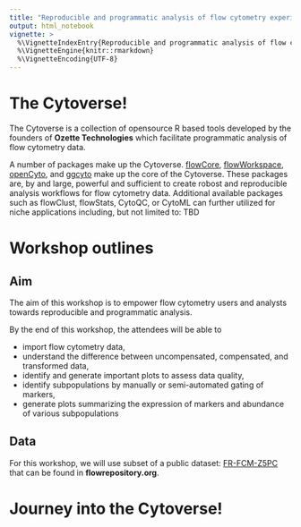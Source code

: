 ```yaml
---
title: "Reproducible and programmatic analysis of flow cytometry experiments with the cytoverse"
output: html_notebook
vignette: >
  %\VignetteIndexEntry{Reproducible and programmatic analysis of flow cytometry experiments with the cytoverse}
  %\VignetteEngine{knitr::rmarkdown}
  %\VignetteEncoding{UTF-8}
---
```


# The Cytoverse!

The Cytoverse is a collection of opensource R based tools developed by the founders of **Ozette Technologies** which facilitate programmatic analysis of flow cytometry data.

A number of packages make up the Cytoverse. [flowCore](https://bioconductor.org/packages/release/bioc/html/flowCore.html), [flowWorkspace](https://www.bioconductor.org/packages/release/bioc/html/flowWorkspace.html), [openCyto](https://bioconductor.org/packages/release/bioc/html/openCyto.html), and [ggcyto](https://www.bioconductor.org/packages/release/bioc/html/ggcyto.html) make up the core of the Cytoverse. These packages are, by and large, powerful and sufficient to create robost and reproducible analysis workflows for flow cytometry data. Additional available packages such as flowClust, flowStats, CytoQC, or CytoML can further utilized for niche applications including, but not limited to: TBD

# Workshop outlines

## Aim

The aim of this workshop is to empower flow cytometry users and analysts towards reproducible and programmatic analysis.

By the end of this workshop, the attendees will be able to

-   import flow cytometry data,
-   understand the difference between uncompensated, compensated, and transformed data,
-   identify and generate important plots to assess data quality,
-   identify subpopulations by manually or semi-automated gating of markers,
-   generate plots summarizing the expression of markers and abundance of various subpopulations

## Data

For this workshop, we will use subset of a public dataset: [FR-FCM-Z5PC](https://flowrepository.org/public_experiment_representations/5932) that can be found in **flowrepository.org**.


# Journey into the Cytoverse!


